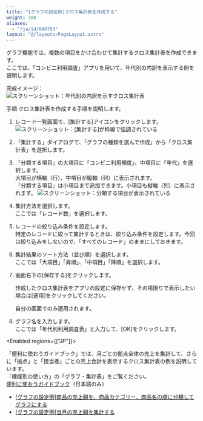 ```yaml
---
title: "[グラフの設定例]クロス集計表を作成する"
weight: 300
aliases:
  - "/ja/id/040763"
layout: "@/layouts/PageLayout.astro"
---
```




グラフ機能では、複数の項目をかけ合わせて集計するクロス集計表を作成できます。  
ここでは、「コンビニ利用調査」アプリを用いて、年代別の内訳を表示する例を説明します。

完成イメージ：  
<Img src="/k/kintone/img-ja/pivot_table01.png" alt="スクリーンショット：年代別の内訳を示すクロス集計表" />

<Heading id="summarize_pivot_table_10">手順</Heading>
クロス集計表を作成する手順を説明します。

1. レコード一覧画面で、[集計する]アイコンをクリックします。
   <Img src="/k/kintone/img-ja/pivot_table02.png" alt="スクリーンショット：[集計する]が枠線で強調されている" />

1. 「集計する」ダイアログで、「グラフの種類を選んで作成」から「クロス集計表」を選択します。  

1. 「分類する項目」の大項目に「コンビニ利用頻度」、中項目に「年代」を選択します。  
   大項目が横軸（行）、中項目が縦軸（列）に表示されます。  
   「分類する項目」は小項目まで追加できます。小項目も縦軸（列）に表示されます。
   <Img src="/k/kintone/img-ja/pivot_table03.png" alt="スクリーンショット：分類する項目が表示されている" />

1. 集計方法を選択します。  
   ここでは「レコード数」を選択します。

1. レコードの絞り込み条件を設定します。  
   特定のレコードに絞って集計するときは、絞り込み条件を設定します。今回は絞り込みをしないので、「すべてのレコード」のままにしておきます。

1. 集計結果のソート方法（並び順）を選択します。  
  ここでは「大項目」「昇順」、「中項目」「降順」を選択します。

1. 画面右下の[保存する]をクリックします。

   <Note>


   作成したクロス集計表をアプリの設定に保存せず、その場限りで表示したい場合は[適用]をクリックしてください。  

   自分の画面でのみ適用されます。

   
   </Note>

1. グラフ名を入力します。  
   ここでは「年代別利用調査表」と入力して、[OK]をクリックします。

<Enabled regions={["JP"]}>

<Hint>

「便利に使おうガイドブック」では、月ごとの拠点全体の売上を集計して、さらに「拠点」と「担当者」ごとの売上合計を表示するクロス集計表の例を説明しています。  
「機能別の使い方」の「グラフ・集計表」をご覧ください。  
[便利に使おうガイドブック](https://kintone.cybozu.co.jp/material/)（日本語のみ）


</Hint>


</Enabled>

<Reference>

* [[グラフの設定例]商品の売上額を、商品カテゴリー、商品名の順に分類してグラフにする](/k/ja/id/040585.html)
* [[グラフの設定例]当月の売上額を集計する](/k/ja/id/040584.html)


</Reference>
